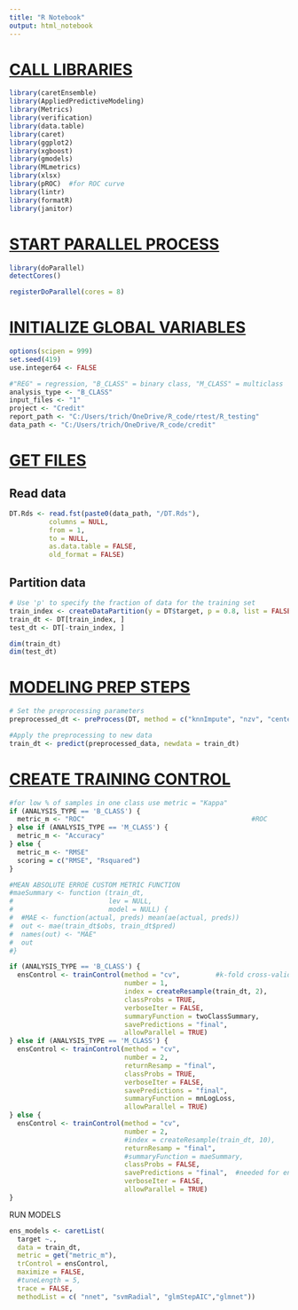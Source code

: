 ```yaml
---
title: "R Notebook"
output: html_notebook
---
```


# [CALL LIBRARIES]{.underline}

```r
library(caretEnsemble)
library(AppliedPredictiveModeling)
library(Metrics)
library(verification)
library(data.table)
library(caret)
library(ggplot2)
library(xgboost)
library(gmodels)
library(MLmetrics)
library(xlsx)
library(pROC)  #for ROC curve
library(lintr)
library(formatR)
library(janitor)
```

# [START PARALLEL PROCESS]{.underline}

```r
library(doParallel)
detectCores()

registerDoParallel(cores = 8)
```

# [INITIALIZE GLOBAL VARIABLES]{.underline}

```r
options(scipen = 999)
set.seed(419)
use.integer64 <- FALSE

#"REG" = regression, "B_CLASS" = binary class, "M_CLASS" = multiclass
analysis_type <- "B_CLASS"
input_files <- "1"
project <- "Credit"
report_path <- "C:/Users/trich/OneDrive/R_code/rtest/R_testing"
data_path <- "C:/Users/trich/OneDrive/R_code/credit"
```

# [GET FILES]{.underline}

## Read data

```r
DT.Rds <- read.fst(paste0(data_path, "/DT.Rds"),
          columns = NULL,
          from = 1,
          to = NULL,
          as.data.table = FALSE,
          old_format = FALSE)
```

## Partition data

```r
# Use 'p' to specify the fraction of data for the training set
train_index <- createDataPartition(y = DT$target, p = 0.8, list = FALSE)
train_dt <- DT[train_index, ]
test_dt <- DT[-train_index, ]

dim(train_dt)
dim(test_dt)
```

# [MODELING PREP STEPS]{.underline}

```r
# Set the preprocessing parameters
preprocessed_dt <- preProcess(DT, method = c("knnImpute", "nzv", "center", "range", "corr"))

#Apply the preprocessing to new data
train_dt <- predict(preprocessed_data, newdata = train_dt)
```

# [CREATE TRAINING CONTROL]{.underline}

```r
#for low % of samples in one class use metric = "Kappa"
if (ANALYSIS_TYPE == 'B_CLASS') {
  metric_m <- "ROC"                                          #ROC
} else if (ANALYSIS_TYPE == 'M_CLASS') {
  metric_m <- "Accuracy"
} else {
  metric_m <- "RMSE"
  scoring = c("RMSE", "Rsquared")
}

#MEAN ABSOLUTE ERROE CUSTOM METRIC FUNCTION
#maeSummary <- function (train_dt,
#                        lev = NULL,
#                        model = NULL) {
#  #MAE <- function(actual, preds) mean(ae(actual, preds))
#  out <- mae(train_dt$obs, train_dt$pred)  
#  names(out) <- "MAE"
#  out
#} 
```

```r

if (ANALYSIS_TYPE == 'B_CLASS') {
  ensControl <- trainControl(method = "cv",         #k-fold cross-validation
                             number = 1,
                             index = createResample(train_dt, 2),
                             classProbs = TRUE,
                             verboseIter = FALSE,
                             summaryFunction = twoClassSummary,
                             savePredictions = "final", 
                             allowParallel = TRUE)
} else if (ANALYSIS_TYPE == 'M_CLASS') {
  ensControl <- trainControl(method = "cv",
                             number = 2,
                             returnResamp = "final",
                             classProbs = TRUE,
                             verboseIter = FALSE,
                             savePredictions = "final",
                             summaryFunction = mnLogLoss,
                             allowParallel = TRUE)
} else {
  ensControl <- trainControl(method = "cv",
                             number = 2,
                             #index = createResample(train_dt, 10),
                             returnResamp = "final",
                             #summaryFunction = maeSummary,
                             classProbs = FALSE,
                             savePredictions = "final",  #needed for ensemble
                             verboseIter = FALSE,
                             allowParallel = TRUE)
}
```

RUN MODELS

```r
ens_models <- caretList(
  target ~.,
  data = train_dt,
  metric = get("metric_m"),
  trControl = ensControl,
  maximize = FALSE,
  #tuneLength = 5,
  trace = FALSE, 
  methodList = c( "nnet", "svmRadial", "glmStepAIC","glmnet")) 
```
